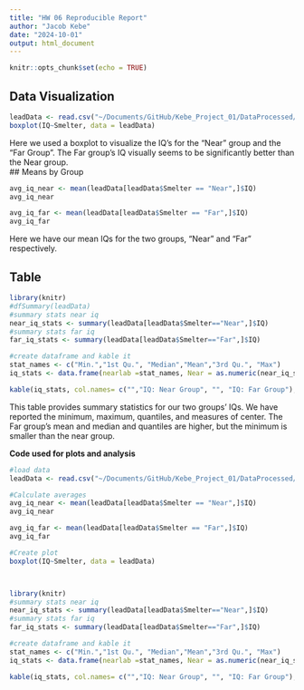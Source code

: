 ```yaml
---
title: "HW 06 Reproducible Report"
author: "Jacob Kebe"
date: "2024-10-01"
output: html_document
---
```


```r
knitr::opts_chunk$set(echo = TRUE)
```



## Data Visualization

```r
leadData <- read.csv("~/Documents/GitHub/Kebe_Project_01/DataProcessed/lead-iq-01_processed.csv")
boxplot(IQ~Smelter, data = leadData)
```

Here we used a boxplot to visualize the IQ's for the "Near" group and the "Far Group". The Far group's IQ visually seems to be significantly better than the Near group. \
## Means by Group
```r
avg_iq_near <- mean(leadData[leadData$Smelter == "Near",]$IQ)
avg_iq_near

avg_iq_far <- mean(leadData[leadData$Smelter == "Far",]$IQ)
avg_iq_far
```
Here we have our mean IQs for the two groups, "Near" and "Far" respectively.

## Table

```r
library(knitr)
#dfSummary(leadData)
#summary stats near iq
near_iq_stats <- summary(leadData[leadData$Smelter=="Near",]$IQ)
#summary stats far iq
far_iq_stats <- summary(leadData[leadData$Smelter=="Far",]$IQ)

#create dataframe and kable it
stat_names <- c("Min.","1st Qu.", "Median","Mean","3rd Qu.", "Max")
iq_stats <- data.frame(nearlab =stat_names, Near = as.numeric(near_iq_stats), farlab = stat_names, Far = as.numeric(far_iq_stats))

kable(iq_stats, col.names= c("","IQ: Near Group", "", "IQ: Far Group"), digits = 2)
```
This table provides summary statistics for our two groups' IQs. We have reported the minimum, maximum, quantiles, and measures of center. The Far group's mean and median and quantiles are higher, but the minimum is smaller than the near group. \


**Code used for plots and analysis**

``` r
#load data
leadData <- read.csv("~/Documents/GitHub/Kebe_Project_01/DataProcessed/lead-iq-01_processed.csv")

#Calculate averages
avg_iq_near <- mean(leadData[leadData$Smelter == "Near",]$IQ)
avg_iq_near

avg_iq_far <- mean(leadData[leadData$Smelter == "Far",]$IQ)
avg_iq_far

#Create plot
boxplot(IQ~Smelter, data = leadData)



library(knitr)
#summary stats near iq
near_iq_stats <- summary(leadData[leadData$Smelter=="Near",]$IQ)
#summary stats far iq
far_iq_stats <- summary(leadData[leadData$Smelter=="Far",]$IQ)

#create dataframe and kable it
stat_names <- c("Min.","1st Qu.", "Median","Mean","3rd Qu.", "Max")
iq_stats <- data.frame(nearlab =stat_names, Near = as.numeric(near_iq_stats), farlab = stat_names, Far = as.numeric(far_iq_stats))

kable(iq_stats, col.names= c("","IQ: Near Group", "", "IQ: Far Group"), digits = 2)
```
